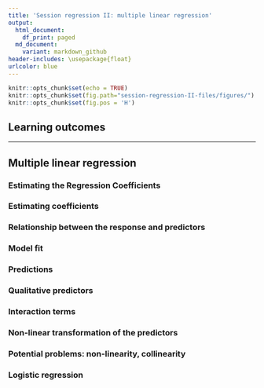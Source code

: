 ```yaml
---
title: 'Session regression II: multiple linear regression'
output:
  html_document:
    df_print: paged
  md_document: 
    variant: markdown_github
header-includes: \usepackage{float}
urlcolor: blue
---
```



```r
knitr::opts_chunk$set(echo = TRUE)
knitr::opts_chunk$set(fig.path="session-regression-II-files/figures/")
knitr::opts_chunk$set(fig.pos = 'H')
```


## Learning outcomes


-------

## Multiple linear regression
### Estimating the Regression Coefficients
### Estimating coefficients
### Relationship between the response and predictors 
### Model fit 
### Predictions 
### Qualitative predictors 
### Interaction terms
### Non-linear transformation of the predictors 
### Potential problems: non-linearity, collinearity 
### Logistic regression
